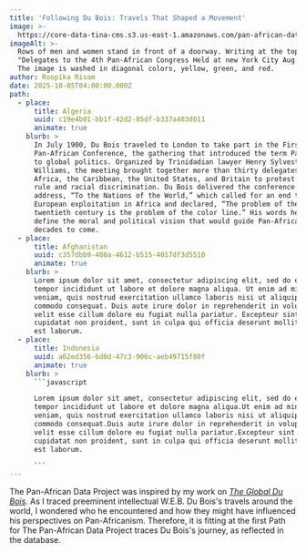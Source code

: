 ```yaml
---
title: 'Following Du Bois: Travels That Shaped a Movement'
image: >-
  https://core-data-tina-cms.s3.us-east-1.amazonaws.com/pan-african-data-content/GettyImages-514974802.jpg
imageAlt: >-
  Rows of men and women stand in front of a doorway. Writing at the top reads
  "Delegates to the 4th Pan-African Congress Held at new York City Aug. 1927.
  The image is washed in diagonal colors, yellow, green, and red.
author: Roopika Risam
date: 2025-10-05T04:00:00.000Z
path:
  - place:
      title: Algeria
      uuid: c19e4b01-bb1f-42d2-85df-b337a483d011
      animate: true
    blurb: >
      In July 1900, Du Bois traveled to London to take part in the First
      Pan-African Conference, the gathering that introduced the term Pan-African
      to global politics. Organized by Trinidadian lawyer Henry Sylvester
      Williams, the meeting brought together more than thirty delegates from
      Africa, the Caribbean, the United States, and Britain to protest colonial
      rule and racial discrimination. Du Bois delivered the conference’s closing
      address, “To the Nations of the World,” which called for an end to
      European exploitation in Africa and declared, “The problem of the
      twentieth century is the problem of the color line.” His words helped
      define the moral and political vision that would guide Pan-Africanism for
      decades to come.
  - place:
      title: Afghanistan
      uuid: c357dbb9-408a-4612-b515-4017df3d5510
      animate: true
    blurb: >
      Lorem ipsum dolor sit amet, consectetur adipiscing elit, sed do eiusmod
      tempor incididunt ut labore et dolore magna aliqua. Ut enim ad minim
      veniam, quis nostrud exercitation ullamco laboris nisi ut aliquip ex ea
      commodo consequat. Duis aute irure dolor in reprehenderit in voluptate
      velit esse cillum dolore eu fugiat nulla pariatur. Excepteur sint occaecat
      cupidatat non proident, sunt in culpa qui officia deserunt mollit anim id
      est laborum.
  - place:
      title: Indonesia
      uuid: a62ed356-6d0d-47c3-906c-aeb49715f80f
      animate: true
    blurb: >
      ```javascript

      Lorem ipsum dolor sit amet, consectetur adipiscing elit, sed do eiusmod
      tempor incididunt ut labore et dolore magna aliqua.Ut enim ad minim
      veniam, quis nostrud exercitation ullamco laboris nisi ut aliquip ex ea
      commodo consequat.Duis aute irure dolor in reprehenderit in voluptate
      velit esse cillum dolore eu fugiat nulla pariatur.Excepteur sint occaecat
      cupidatat non proident, sunt in culpa qui officia deserunt mollit anim id
      est laborum.

      ```
---
```


The Pan-African Data Project was inspired by my work on *[The Global Du Bois](https://globaldubois.org)*. As I traced preeminent intellectual W\.E.B. Du Bois's travels around the world, I wondered who he encountered and how they might have influenced his perspectives on Pan-Africanism. Therefore, it is fitting at the first Path for The Pan-African Data Project traces Du Bois's journey, as reflected in the database.
